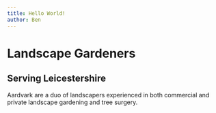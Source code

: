 ```yaml
---
title: Hello World!
author: Ben
---
```



<SEO title='Aardvark Landscapes' />

# Landscape Gardeners
## Serving Leicestershire

Aardvark are a duo of landscapers experienced in both commercial and
private landscape gardening and tree surgery.
